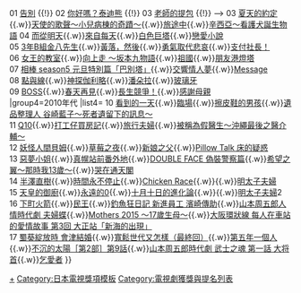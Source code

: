 {{Navbox
|name=日本民間放送聯盟獎優秀電視劇
|state=collapsed
|title=[[日本民間放送聯盟|<font color="#36BF36">日本民間放送聯盟獎</font>]]優秀電視劇
|basestyle=background-color:#F0E68C;color:#36BF36
|group1=1980年代
|list1=
|group2=1990年代
|list2=
|group3=2000年代
|list3=<!--00 [[少年H]] {{!}} 01 [[告別 (電視劇)|告別]] {{!}} 02 [[你好嗎？泰迪熊]] {{!}} 03 [[老師的提包]] {{!}} -->
{{nowrap begin}}03 [[夏天的約定]]{{.w}}[[天使的歌聲～小兒病棟的奇蹟～]]{{.w}}[[旅途中]]{{.w}}[[辛西亞～看護犬誕生物語]]{{nowrap end}}
{{nowrap begin}}04 [[而從明天]]{{.w}}[[來自每天]]{{.w}}[[白色巨塔 (2003年電視劇)|白色巨塔]]{{.w}}[[戀愛小說]]<br>{{nowrap end}}
{{nowrap begin}}05 [[3年B組金八先生]]{{.w}}[[黃落，然後]]{{.w}}[[勇氣取代悲哀]]{{.w}}[[支付社長！]]<br>{{nowrap end}}
{{nowrap begin}}06 [[女王的教室]]{{.w}}[[向上走 ～坂本九物語]]{{.w}}[[祖國]]{{.w}}[[朋友港燈塔]]<br>{{nowrap end}}
{{nowrap begin}}07 [[相棒|相棒 season5 元旦特別篇「巴別塔」]]{{.w}}[[交響情人夢 (電視劇)|交響情人夢]]{{.w}}[[Message (電視劇)|Message]]<br>{{nowrap end}}
{{nowrap begin}}08 [[點與線 (電視劇)|點與線]]{{.w}}[[神探伽利略]]{{.w}}[[潘朵拉 (電視劇)|潘朵拉]]{{.w}}[[玻璃牙]]<br>{{nowrap end}}
{{nowrap begin}}09 [[BOSS (電視劇)|BOSS]]{{.w}}[[春天再見]]{{.w}}[[長生競爭！]]{{.w}}[[感謝母親]]<br>{{nowrap end}}
|group4=2010年代
|list4=
{{nowrap begin}}10 [[看到的一天]]{{.w}}[[臨場]]{{.w}}[[擦皮鞋的男孩]]{{.w}}[[遺品整理人　谷崎藍子～死者遺留下的訊息～]]<br>{{nowrap end}}
{{nowrap begin}}11 [[Q10 (電視劇)|Q10]]{{.w}}[[打工仔買房記]]{{.w}}[[旅行夫婦]]{{.w}}[[被稱為假醫生～沖繩最後之醫介輔～]]<br>{{nowrap end}}
{{nowrap begin}}12 [[妖怪人間貝姆]]{{.w}}[[草莓之夜 (電視劇)|草莓之夜]]{{.w}}[[新娘之父]]{{.w}}[[Pillow Talk　床的疑惑]]<br>{{nowrap end}}
{{nowrap begin}}13 [[惡夢小姐]]{{.w}}[[真幌站前番外地]]{{.w}}[[双面|DOUBLE FACE 偽裝警察篇]]{{.w}}[[希望之翼～那時我13歲～]]{{.w}}[[哭在通天閣]]<br>{{nowrap end}}
{{nowrap begin}}14 [[半澤直樹]]{{.w}}[[時間永不停止]]{{.w}}[[Chicken Race (日劇)|Chicken Race]]{{.w}}{{link-ja|往名古屋的最後列車|名古屋行き最終列車}}{{.w}}[[明太子夫婦]]<br>{{nowrap end}}
{{nowrap begin}}15 [[天皇的御廚#連續劇（2015年版）|天皇的御廚]]{{.w}}[[永遠的0#電視劇|永遠的0]]{{.w}}[[十月十日的進化論]]{{.w}}{{link-ja|往名古屋的最後列車|名古屋行き最終列車}}{{.w}}[[明太子夫婦]]2<br>{{nowrap end}}
{{nowrap begin}}16 [[下町火箭]]{{.w}}[[民王]]{{.w}}[[釣魚狂日記|釣魚狂日記 新進員工 濱崎傳助]]{{.w}}[[山本周五郎人情時代劇|山本周五郎人情時代劇 夫婦蝶]]{{.w}}[[Mothers|Mothers 2015 ～17歲生母～]]{{.w}}[[大阪環狀線 每人在車站的愛情故事|大阪環狀線 每人在車站的愛情故事 第3回 大正站「新海的出現」]] <br>{{nowrap end}}
{{nowrap begin}}17 [[蜀葵綻放時 會津結婚]]{{.w}}[[寬鬆世代又怎樣|寬鬆世代又怎樣（最終回）]]{{.w}}[[第五年一個人]]{{.w}}[[不沉的太陽|不沉的太陽［第2部］第9話]]{{.w}}[[山本周五郎時代劇 武士之魂|山本周五郎時代劇 武士之魂 第一話 大将首]]{{.w}}[[乞愛者]] {{nowrap end}}
}}
<noinclude>
{{noteTA|G1=JP Show}}
[[Category:日本民間放送聯盟獎優秀電視劇|+]]
[[Category:日本電視獎項模板]]
[[Category:電視劇獲獎與提名列表]]
</noinclude>